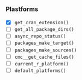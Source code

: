 
### Plastforms

* [x] `get_cran_extension()`
* [ ] `get_all_package_dirs()`
* [ ] `async_repo_status()`
* [ ] `packages_make_target()`
* [ ] `packages_make_sources()`
* [ ] `cmc__get_cache_files()`
* [ ] `current_r_platform()`
* [ ] `default_platforms()`
